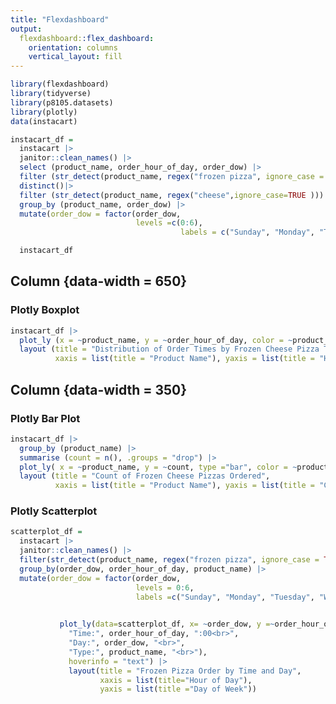 ```yaml
---
title: "Flexdashboard"
output: 
  flexdashboard::flex_dashboard:
    orientation: columns
    vertical_layout: fill
---
```


```r
library(flexdashboard)
library(tidyverse)
library(p8105.datasets)
library(plotly)
data(instacart)

instacart_df =
  instacart |>
  janitor::clean_names() |>
  select (product_name, order_hour_of_day, order_dow) |>
  filter (str_detect(product_name, regex("frozen pizza", ignore_case = TRUE))) |>
  distinct()|>
  filter (str_detect(product_name, regex("cheese",ignore_case=TRUE ))) |>
  group_by (product_name, order_dow) |>
  mutate(order_dow = factor(order_dow,
                            levels =c(0:6),
                                      labels = c("Sunday", "Monday", "Tuesday", "Wednesday", "Thursday","Friday", "Saturday")))

  instacart_df
```

Column {data-width = 650}
-----------------------------------------------------------------------
### Plotly Boxplot 
```r
instacart_df |>
  plot_ly (x = ~product_name, y = ~order_hour_of_day, color = ~product_name, type = "box", colors = "viridis") |>
  layout (title = "Distribution of Order Times by Frozen Cheese Pizza Type",
          xaxis = list(title = "Product Name"), yaxis = list(title = "Hour of Day"))
```

Column {data-width = 350}
-----------------------------------------------------------------------

### Plotly Bar Plot
```r
instacart_df |>
  group_by (product_name) |>
  summarise (count = n(), .groups = "drop") |> 
  plot_ly( x = ~product_name, y = ~count, type ="bar", color = ~product_name, colors = "viridis") |>
  layout (title = "Count of Frozen Cheese Pizzas Ordered", 
          xaxis = list(title = "Product Name"), yaxis = list(title = "Count"))
```

### Plotly Scatterplot

```r
scatterplot_df =
  instacart |>
  janitor::clean_names() |>
  filter(str_detect(product_name, regex("frozen pizza", ignore_case = TRUE))) |>
  group_by(order_dow, order_hour_of_day, product_name) |>
  mutate(order_dow = factor(order_dow, 
                            levels = 0:6, 
                            labels =c("Sunday", "Monday", "Tuesday", "Wednesday", "Thursday", "Friday", "Saturday"))) 
  

           plot_ly(data=scatterplot_df, x= ~order_dow, y =~order_hour_of_day, color=~product_name, type ="scatter", mode ="markers", text = ~paste (
             "Time:", order_hour_of_day, ":00<br>",
             "Day:", order_dow, "<br>",
             "Type:", product_name, "<br>"),
             hoverinfo = "text") |>
             layout(title = "Frozen Pizza Order by Time and Day",
                    xaxis = list(title="Hour of Day"),
                    yaxis = list(title ="Day of Week"))
```



